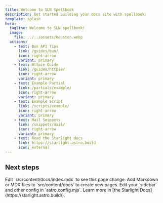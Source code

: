 ```yaml
---
title: Welcome to SLN Spellbook
description: Get started building your docs site with spellbook.
template: splash
hero:
  tagline: Welcome to SLN spellbook!
  image:
    file: ../../assets/houston.webp
  actions:
    - text: Bun API Tips
      link: /guides/bun/
      icon: right-arrow
      variant: primary
    - text: Httpie Guide
      link: /guides/httpie/
      icon: right-arrow
      variant: primary
    - text: Example Partial
      link: /partials/example/
      icon: right-arrow
      variant: primary
    - text: Example Script
      link: /scripts/example/
      icon: right-arrow
      variant: primary
    - text: Mail Snippets
      link: /snippets/mail/
      icon: right-arrow
      variant: primary
    - text: Read the Starlight docs
      link: https://starlight.astro.build
      icon: external
---
```



## Next steps

<CardGrid stagger>
	<Card title="Update content" icon="pencil">
		Edit `src/content/docs/index.mdx` to see this page change.
	</Card>
	<Card title="Add new content" icon="add-document">
		Add Markdown or MDX files to `src/content/docs` to create new pages.
	</Card>
	<Card title="Configure your site" icon="setting">
		Edit your `sidebar` and other config in `astro.config.mjs`.
	</Card>
	<Card title="Read the docs" icon="open-book">
		Learn more in [the Starlight Docs](https://starlight.astro.build/).
	</Card>
</CardGrid>
